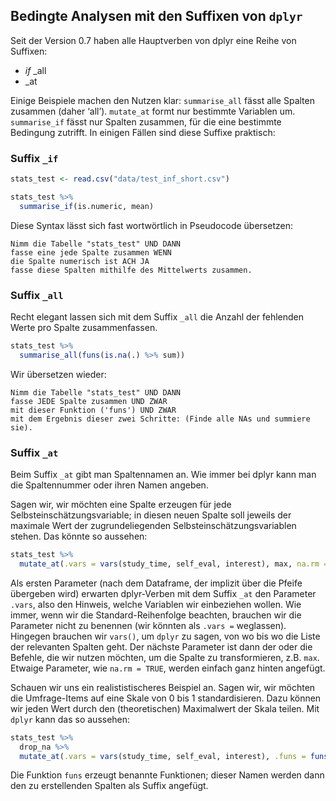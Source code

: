 
## Bedingte Analysen mit den Suffixen von `dplyr`


Seit der Version 0.7 haben alle Hauptverben von dplyr eine Reihe von Suffixen:


- _if
_ _all
- _at

Einige Beispiele machen den Nutzen klar: `summarise_all` fässt alle Spalten zusammen (daher 'all'). `mutate_at` formt nur bestimmte Variablen um. `summarise_if` fässt nur Spalten zusammen, für die eine bestimmte Bedingung zutrifft. In einigen Fällen sind diese Suffixe praktisch:



### Suffix `_if`

```r
stats_test <- read.csv("data/test_inf_short.csv")
```


```r
stats_test %>% 
  summarise_if(is.numeric, mean)
```

Diese Syntax lässt sich fast wortwörtlich in Pseudocode übersetzen:


```block2
Nimm die Tabelle "stats_test" UND DANN  
fasse eine jede Spalte zusammen WENN  
die Spalte numerisch ist ACH JA  
fasse diese Spalten mithilfe des Mittelwerts zusammen.  

```


### Suffix `_all`

Recht elegant lassen sich mit dem Suffix `_all` die Anzahl der fehlenden Werte pro Spalte zusammenfassen.

```r
stats_test %>% 
  summarise_all(funs(is.na(.) %>% sum))
```

Wir übersetzen wieder:


```block2
Nimm die Tabelle "stats_test" UND DANN  
fasse JEDE Spalte zusammen UND ZWAR  
mit dieser Funktion ('funs') UND ZWAR  
mit dem Ergebnis dieser zwei Schritte: (Finde alle NAs und summiere sie).

```

### Suffix `_at`

Beim Suffix `_at` gibt man Spaltennamen an. Wie immer bei dplyr kann man die Spaltennummer oder ihren Namen angeben.


Sagen wir, wir möchten eine Spalte erzeugen für jede Selbsteinschätzungsvariable; in diesen neuen Spalte soll jeweils der maximale Wert der zugrundeliegenden Selbsteinschätzungsvariablen stehen. Das könnte so aussehen:

```r
stats_test %>% 
  mutate_at(.vars = vars(study_time, self_eval, interest), max, na.rm = TRUE) %>% head
```


Als ersten Parameter (nach dem Dataframe, der implizit über die Pfeife übergeben wird) erwarten dplyr-Verben mit dem Suffix `_at` den Parameter `.vars`,  also den Hinweis, welche Variablen wir einbeziehen wollen. Wie immer, wenn wir die Standard-Reihenfolge beachten, brauchen wir die Parameter nicht zu benennen (wir könnten als `.vars = ` weglassen). Hingegen brauchen wir `vars()`, um `dplyr` zu sagen, von wo bis wo die Liste der relevanten Spalten geht. Der nächste Parameter ist dann der oder die Befehle, die wir nutzen möchten, um die Spalte zu transformieren, z.B. `max`. Etwaige Parameter, wie `na.rm = TRUE`, werden einfach ganz hinten angefügt.


Schauen wir uns ein realististischeres Beispiel an. Sagen wir, wir möchten die Umfrage-Items auf eine Skale von 0 bis 1 standardisieren. Dazu können wir jeden Wert durch den (theoretischen) Maximalwert der Skala teilen. Mit `dplyr` kann das so aussehen:


```r
stats_test %>% 
  drop_na %>% 
  mutate_at(.vars = vars(study_time, self_eval, interest), .funs = funs(prop = ./max(.))) %>% head
```


Die Funktion `funs` erzeugt benannte Funktionen; dieser Namen werden dann den zu erstellenden Spalten als Suffix angefügt.